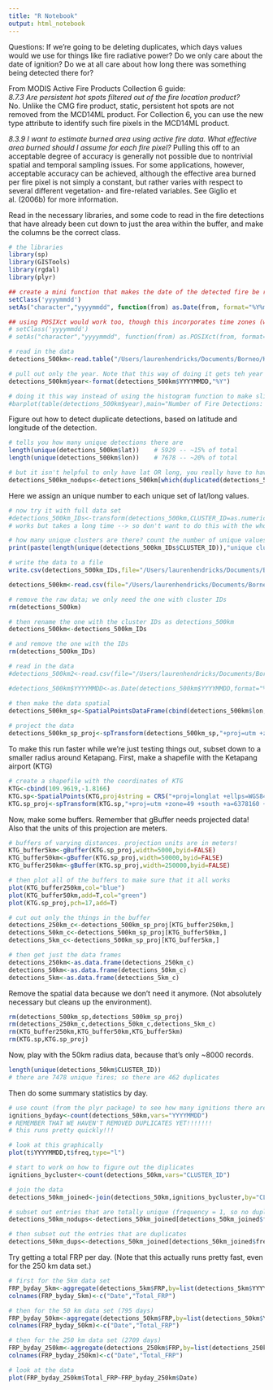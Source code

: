 ```yaml
---
title: "R Notebook"
output: html_notebook
---
```


Questions: If we're going to be deleting duplicates, which days values would we use for things like fire radiative power? 
Do we only care about the date of ignition? Do we at all care about how long there was something being detected there for? 


From MODIS Active Fire Products Collection 6 guide:   
*8.7.3 Are persistent hot spots filtered out of the fire location product?*
No. Unlike the CMG fire product, static, persistent hot spots are not removed from the MCD14ML product. For Collection 6, you can use the new type attribute to identify such fire pixels in the MCD14ML product.

*8.3.9 I want to estimate burned area using active fire data. What effective area burned should I assume for each fire pixel?*
Pulling this off to an acceptable degree of accuracy is generally not possible due to nontrivial spatial and temporal sampling issues. For some applications, however, acceptable accuracy can be achieved, although the effective area burned per fire pixel is not simply a constant, but rather varies with respect to several different vegetation- and fire-related variables. See Giglio et al. (2006b) for more information.



Read in the necessary libraries, and some code to read in the fire detections that have already been cut down to just the area within the buffer, and make the columns be the correct class.
```r
# the libraries
library(sp)
library(GISTools)
library(rgdal)
library(plyr)

## create a mini function that makes the date of the detected fire be read in as a POSIXct date, rather than as a character or a string
setClass('yyyymmdd')
setAs("character","yyyymmdd", function(from) as.Date(from, format="%Y%m%d"))

## using POSIXct would work too, though this incorporates time zones (which could be good or bad!)
# setClass('yyyymmdd')
# setAs("character","yyyymmdd", function(from) as.POSIXct(from, format="%Y%m%d"))

# read in the data
detections_500km<-read.table("/Users/laurenhendricks/Documents/Borneo/Ketapang_ClimateFire/mcd14ml_KTG_500km.txt",sep=" ",header = T,colClasses = c("yyyymmdd","character","factor","numeric","numeric","numeric","numeric","integer","numeric","integer","factor"))

# pull out only the year. Note that this way of doing it gets teh year as a character (so it's no longer a real date) but this makes it possible for use to make a better histogram
detections_500km$year<-format(detections_500km$YYYYMMDD,"%Y")

# doing it this way instead of using the histogram function to make slightly prettier barplot
#barplot(table(detections_500km$year),main="Number of Fire Detections: 500 km",xlab="Year",ylab="",las=2)
```

Figure out how to detect duplicate detections, based on latitude and longitude of the detection. 
```r
# tells you how many unique detections there are
length(unique(detections_500km$lat))    # 5929 -- ~15% of total
length(unique(detections_500km$lon))    # 7678 -- ~20% of total

# but it isn't helpful to only have lat OR long, you really have to have both (because things could have the same lat but different longs)
detections_500km_nodups<-detections_500km[which(duplicated(detections_500km[,c('lat','lon')])==F),]
```

Here we assign an unique number to each unique set of lat/long values. 
```r
# now try it with full data set
#detections_500km_IDs<-transform(detections_500km,CLUSTER_ID=as.numeric(interaction(detections_500km$lat,detections_500km$lon, drop=T)))
# works but takes a long time --> so don't want to do this with the whole data set often!!!!! 

# how many unique clusters are there? count the number of unique values
print(paste(length(unique(detections_500km_IDs$CLUSTER_ID)),"unique clusters"))

# write the data to a file
write.csv(detections_500km_IDs,file="/Users/laurenhendricks/Documents/Borneo/Ketapang_ClimateFire/mcd14ml_KTG_500km_ClusterID.txt",row.names=F)

detections_500km<-read.csv(file="/Users/laurenhendricks/Documents/Borneo/Ketapang_ClimateFire/mcd14ml_KTG_500km_ClusterID.txt")


```

```r
# remove the raw data; we only need the one with cluster IDs
rm(detections_500km)

# then rename the one with the cluster IDs as detections_500km
detections_500km<-detections_500km_IDs

# and remove the one with the IDs
rm(detections_500km_IDs)
```

```r
# read in the data
#detections_500km2<-read.csv(file="/Users/laurenhendricks/Documents/Borneo/Ketapang_ClimateFire/mcd14ml_KTG_500km_ClusterID.txt")     # row.names=1 tells the function that the row names are in the first column (the row names are just the number from when it was written in, but now it's too late to get them out)

#detections_500km$YYYYMMDD<-as.Date(detections_500km$YYYYMMDD,format="%Y-%m-%d")

# then make the data spatial
detections_500km_sp<-SpatialPointsDataFrame(cbind(detections_500km$lon,detections_500km$lat),detections_500km,proj4string = CRS("+proj=longlat +ellps=WGS84"))
                                          
# project the data                                          
detections_500km_sp_proj<-spTransform(detections_500km_sp,"+proj=utm +zone=49 +south +a=6378160 +b=6356774.50408554 +units=m +no_defs")
```

To make this run faster while we're just testing things out, subset down to a smaller radius around Ketapang. First, make a shapefile with the Ketapang airport (KTG)
```r
# create a shapefile with the coordinates of KTG
KTG<-cbind(109.9619,-1.8166)
KTG.sp<-SpatialPoints(KTG,proj4string = CRS("+proj=longlat +ellps=WGS84"),bbox=NULL)
KTG.sp_proj<-spTransform(KTG.sp,"+proj=utm +zone=49 +south +a=6378160 +b=6356774.50408554 +units=m +no_defs")
```

Now, make some buffers. Remember that gBuffer needs projected data! Also that the units of this projection are meters. 
```r
# buffers of varying distances. projection units are in meters! 
KTG_buffer5km<-gBuffer(KTG.sp_proj,width=5000,byid=FALSE)
KTG_buffer50km<-gBuffer(KTG.sp_proj,width=50000,byid=FALSE)
KTG_buffer250km<-gBuffer(KTG.sp_proj,width=250000,byid=FALSE)

# then plot all of the buffers to make sure that it all works
plot(KTG_buffer250km,col="blue")
plot(KTG_buffer50km,add=T,col="green")
plot(KTG.sp_proj,pch=17,add=T)

# cut out only the things in the buffer
detections_250km_c<-detections_500km_sp_proj[KTG_buffer250km,]
detections_50km_c<-detections_500km_sp_proj[KTG_buffer50km,]
detections_5km_c<-detections_500km_sp_proj[KTG_buffer5km,]

# then get just the data frames
detections_250km<-as.data.frame(detections_250km_c)
detections_50km<-as.data.frame(detections_50km_c)
detections_5km<-as.data.frame(detections_5km_c)
```

Remove the spatial data because we don't need it anymore. (Not absolutely necessary but cleans up the environment). 
```r
rm(detections_500km_sp,detections_500km_sp_proj)
rm(detections_250km_c,detections_50km_c,detections_5km_c)
rm(KTG_buffer250km,KTG_buffer50km,KTG_buffer5km)
rm(KTG.sp,KTG.sp_proj)
```

Now, play with the 50km radius data, because that's only ~8000 records. 
```r
length(unique(detections_50km$CLUSTER_ID))
# there are 7478 unique fires; so there are 462 duplicates
```

Then do some summary statistics by day. 
```r
# use count (from the plyr package) to see how many ignitions there are on a given day
ignitions_byday<-count(detections_50km,vars="YYYYMMDD")
# REMEMBER THAT WE HAVEN'T REMOVED DUPLICATES YET!!!!!!!
# this runs pretty quickly!!! 

# look at this graphically
plot(t$YYYYMMDD,t$freq,type="l")

# start to work on how to figure out the diplicates
ignitions_bycluster<-count(detections_50km,vars="CLUSTER_ID")

# join the data
detections_50km_joined<-join(detections_50km,ignitions_bycluster,by="CLUSTER_ID",type="left",match="all")

# subset out entries that are totally unique (frequency = 1, so no duplicate lat/longs)
detections_50km_nodups<-detections_50km_joined[detections_50km_joined$freq==1,]

# then subset out the entries that are duplicates
detections_50km_dups<-detections_50km_joined[detections_50km_joined$freq>1,]
```

Try getting a total FRP per day. (Note that this actually runs pretty fast, even for the 250 km data set.)
```r
# first for the 5km data set
FRP_byday_5km<-aggregate(detections_5km$FRP,by=list(detections_5km$YYYYMMDD),sum)
colnames(FRP_byday_5km)<-c("Date","Total_FRP")

# then for the 50 km data set (795 days)
FRP_byday_50km<-aggregate(detections_50km$FRP,by=list(detections_50km$YYYYMMDD),sum)
colnames(FRP_byday_50km)<-c("Date","Total_FRP")

# then for the 250 km data set (2709 days)
FRP_byday_250km<-aggregate(detections_250km$FRP,by=list(detections_250km$YYYYMMDD),sum)
colnames(FRP_byday_250km)<-c("Date","Total_FRP")

# look at the data
plot(FRP_byday_250km$Total_FRP~FRP_byday_250km$Date)
```


